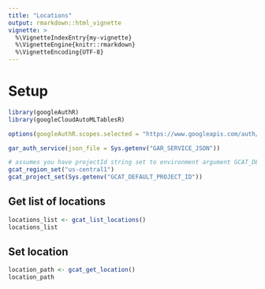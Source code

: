 ```yaml
---
title: "Locations"
output: rmarkdown::html_vignette
vignette: >
  %\VignetteIndexEntry{my-vignette}
  %\VignetteEngine{knitr::rmarkdown}
  %\VignetteEncoding{UTF-8}
---
```


# Setup

```r
library(googleAuthR)
library(googleCloudAutoMLTablesR)

options(googleAuthR.scopes.selected = "https://www.googleapis.com/auth/cloud-platform")

gar_auth_service(json_file = Sys.getenv("GAR_SERVICE_JSON"))
```


```r
# assumes you have projectId string set to environment argument GCAT_DEFAULT_PROJECT_ID
gcat_region_set("us-central1")
gcat_project_set(Sys.getenv("GCAT_DEFAULT_PROJECT_ID"))
```

## Get list of locations 

```r
locations_list <- gcat_list_locations()
locations_list
```

## Set location 

```r
location_path <- gcat_get_location()
location_path
```
